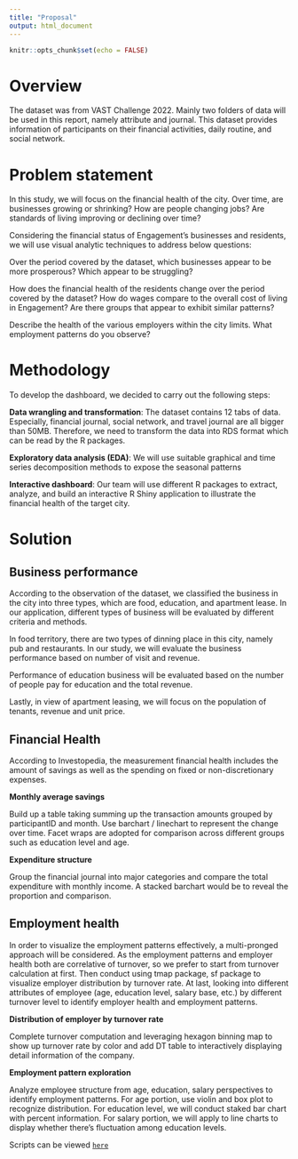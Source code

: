 ```yaml
---
title: "Proposal"
output: html_document
---
```


```r
knitr::opts_chunk$set(echo = FALSE)
```

# Overview

The dataset was from VAST Challenge 2022. Mainly two folders of data will be used in this report, namely attribute and journal. This dataset provides information of participants on their financial activities, daily routine, and social network.   

# Problem statement 

In this study, we will focus on the financial health of the city. Over time, are businesses growing or shrinking? How are people changing jobs? Are standards of living improving or declining over time? 

Considering the financial status of Engagement’s businesses and residents, we will use visual analytic techniques to address below questions: 

Over the period covered by the dataset, which businesses appear to be more prosperous? Which appear to be struggling?  

How does the financial health of the residents change over the period covered by the dataset? How do wages compare to the overall cost of living in Engagement? Are there groups that appear to exhibit similar patterns?  

Describe the health of the various employers within the city limits. What employment patterns do you observe?  

# Methodology 

To develop the dashboard, we decided to carry out the following steps: 

**Data wrangling and transformation**: The dataset contains 12 tabs of data. Especially, financial journal, social network, and travel journal are all bigger than 50MB. Therefore, we need to transform the data into RDS format which can be read by the R packages.  

**Exploratory data analysis (EDA)**: We will use suitable graphical and time series decomposition methods to expose the seasonal patterns 

**Interactive dashboard**: Our team will use different R packages to extract, analyze, and build an interactive R Shiny application to illustrate the financial health of the target city.  

# Solution

## Business performance

According to the observation of the dataset, we classified the business in the city into three types, which are food, education, and apartment lease. In our application, different types of business will be evaluated by different criteria and methods.  

In food territory, there are two types of dinning place in this city, namely pub and restaurants. In our study, we will evaluate the business performance based on number of visit and revenue.  

Performance of education business will be evaluated based on the number of people pay for education and the total revenue.  

Lastly, in view of apartment leasing, we will focus on the population of tenants, revenue and unit price.   

## Financial Health

According to Investopedia, the measurement financial health includes the amount of savings as well as the spending on fixed or non-discretionary expenses. 

**Monthly average savings**

Build up a table taking summing up the transaction amounts grouped by participantID and month. Use barchart / linechart to represent the change over time. Facet wraps are adopted for comparison across different groups such as education level and age.  

**Expenditure structure** 

Group the financial journal into major categories and compare the total expenditure with monthly income. A stacked barchart would be to reveal the proportion and comparison. 

## Employment health

In order to visualize the employment patterns effectively, a multi-pronged approach will be considered. As the employment patterns and employer health both are correlative of turnover, so we prefer to start from turnover calculation at first. Then conduct using tmap package, sf package to visualize employer distribution by turnover rate. At last, looking into different attributes of employee (age, education level, salary base, etc.) by different turnover level to identify employer health and employment patterns. 

**Distribution of employer by turnover rate**

Complete turnover computation and leveraging hexagon binning map to show up turnover rate by color and add DT table to interactively displaying detail information of the company. 

**Employment pattern exploration**

Analyze employee structure from age, education, salary perspectives to identify employment patterns. For age portion, use violin and box plot to recognize distribution. For education level, we will conduct staked bar chart with percent information. For salary portion, we will apply to line charts to display whether there’s fluctuation among education levels. 

Scripts can be viewed [`here`](Scripts.pdf)
